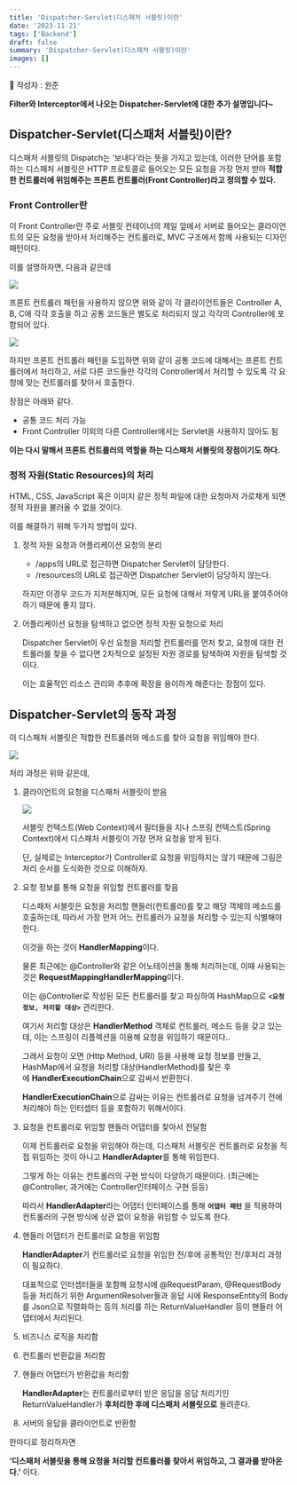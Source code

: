 ```yaml
---
title: 'Dispatcher-Servlet(디스패처 서블릿)이란'
date: '2023-11-21'
tags: ['Backend']
draft: false
summary: 'Dispatcher-Servlet(디스패처 서블릿)이란'
images: []
---
```


🦡 작성자 : 원준

**Filter와 Interceptor에서 나오는 Dispatcher-Servlet에 대한 추가 설명입니다~**

## **Dispatcher-Servlet(디스패처 서블릿)이란?**

디스패처 서블릿의 Dispatch는 ‘보내다’라는 뜻을 가지고 있는데, 이러한 단어를 포함하는 디스패처 서블릿은 HTTP 프로토콜로 들어오는 모든 요청을 가장 먼저 받아 **적합한 컨트롤러에 위임해주는 프론트 컨트롤러(Front Controller)라고 정의할 수 있다.**

### **Front Controller란**

이 Front Controller란 주로 서블릿 컨테이너의 제일 앞에서 서버로 들어오는 클라이언트의 모든 요청을 받아서 처리해주는 컨트롤러로, MVC 구조에서 함께 사용되는 디자인 패턴이다.

이를 설명하자면, 다음과 같은데

![](https://www.ywj9811.vercel.app/_next/image?url=%2Fstatic%2Fimages%2Fdps%2Fdps1.png&w=828&q=75)

프론트 컨트롤러 패턴을 사용하지 않으면 위와 같이 각 클라이언트들은 Controller A, B, C에 각각 호출을 하고 공통 코드들은 별도로 처리되지 않고 각각의 Controller에 포함되어 있다.

![](https://www.ywj9811.vercel.app/_next/image?url=%2Fstatic%2Fimages%2Fdps%2Fdps1.png&w=828&q=75)

하지만 프론트 컨트롤러 패턴을 도입하면 위와 같이 공통 코드에 대해서는 프론트 컨트롤러에서 처리하고, 서로 다른 코드들만 각각의 Controller에서 처리할 수 있도록 각 요청에 맞는 컨트롤러를 찾아서 호출한다.

장점은 아래와 같다.

- 공통 코드 처리 가능
- Front Controller 이외의 다른 Controller에서는 Servlet을 사용하지 않아도 됨

**이는 다시 말해서 프론트 컨트롤러의 역할을 하는 디스패처 서블릿의 장점이기도 하다.**

### **정적 자원(Static Resources)의 처리**

HTML, CSS, JavaScript 혹은 이미지 같은 정적 파일에 대한 요청마저 가로채게 되면 정적 자원을 불러올 수 없을 것이다.

이를 해결하기 위해 두가지 방법이 있다.

1. 정적 자원 요청과 어플리케이션 요청의 분리

   - /apps의 URL로 접근하면 Dispatcher Servlet이 담당한다.
   - /resources의 URL로 접근하면 Dispatcher Servlet이 담당하지 않는다.

   하지만 이경우 코드가 지저분해지며, 모든 요청에 대해서 저렇게 URL을 붙여주어야 하기 때문에 좋지 않다.

2. 어플리케이션 요청을 탐색하고 없으면 정적 자원 요청으로 처리

   Dispatcher Servlet이 우선 요청을 처리할 컨트롤러를 먼저 찾고, 요청에 대한 컨트롤러를 찾을 수 없다면 2차적으로 설정된 자원 경로를 탐색하여 자원을 탐색할 것이다.

   이는 효율적인 리소스 관리와 추후에 확장을 용이하게 해준다는 장점이 있다.

## **Dispatcher-Servlet의 동작 과정**

이 디스패처 서블릿은 적합한 컨트롤러와 메소드를 찾아 요청을 위임해야 한다.

![](https://www.ywj9811.vercel.app/_next/image?url=%2Fstatic%2Fimages%2Fdps%2Fdps3.png&w=3840&q=75)

처리 과정은 위와 같은데,

1. 클라이언트의 요청을 디스패처 서블릿이 받음

   ![](https://www.ywj9811.vercel.app/_next/image?url=%2Fstatic%2Fimages%2Fdps%2Fdps4.png&w=3840&q=75)

   서블릿 컨텍스트(Web Context)에서 필터들을 지나 스프링 컨텍스트(Spring Context)에서 디스패처 서블릿이 가장 먼저 요청을 받게 된다.

   단, 실제로는 Interceptor가 Controller로 요청을 위임하지는 않기 때문에 그림은 처리 순서를 도식화한 것으로 이해하자.

2. 요청 정보를 통해 요청을 위임할 컨트롤러를 찾음

   디스패처 서블릿은 요청을 처리할 핸들러(컨트롤러)를 찾고 해당 객체의 메소드를 호출하는데, 따라서 가장 먼저 어느 컨트롤러가 요청을 처리할 수 있는지 식별해야 한다.

   이것을 하는 것이 **HandlerMapping**이다.

   물론 최근에는 @Controller와 같은 어노테이션을 통해 처리하는데, 이때 사용되는 것은 **RequestMappingHandlerMapping**이다.

   이는 @Controller로 작성된 모든 컨트롤러를 찾고 파싱하여 HashMap으로 **`<요청 정보, 처리할 대상>`** 관리한다.

   여기서 처리할 대상은 **HandlerMethod** 객체로 컨트롤러, 메소드 등을 갖고 있는데, 이는 스프링이 리플렉션을 이용해 요청을 위임하기 때문이다..

   그래서 요청이 오면 (Http Method, URI) 등을 사용해 요청 정보를 만들고, HashMap에서 요청을 처리할 대상(HandlerMethod)를 찾은 후에 **HandlerExecutionChain**으로 감싸서 반환한다.

   **HandlerExecutionChain**으로 감싸는 이유는 컨트롤러로 요청을 넘겨주기 전에 처리해야 하는 인터셉터 등을 포함하기 위해서이다.

3. 요청을 컨트롤러로 위임할 핸들러 어댑터를 찾아서 전달함

   이제 컨트롤러로 요청을 위임해야 하는데, 디스패처 서블릿은 컨트롤러로 요청을 직접 위임하는 것이 아니고 **HandlerAdapter**를 통해 위임한다.

   그렇게 하는 이유는 컨트롤러의 구현 방식이 다양하기 때문이다. (최근에는 @Controller, 과거에는 Controller인터페이스 구현 등등)

   따라서 **HandlerAdapter**라는 어댑터 인터페이스를 통해 **`어댑터 패턴`** 을 적용하여 컨트롤러의 구현 방식에 상관 없이 요청을 위임할 수 있도록 한다.

4. 핸들러 어댑터가 컨트롤러로 요청을 위임함

   **HandlerAdapter**가 컨트롤러로 요청을 위임한 전/후에 공통적인 전/후처리 과정이 필요하다.

   대표적으로 인터셉터들을 포함해 요청시에 @RequestParam, @RequestBody 등을 처리하기 위한 ArgumentResolver들과 응답 시에 ResponseEntity의 Body를 Json으로 직렬화하는 등의 처리를 하는 ReturnValueHandler 등이 핸들러 어댑터에서 처리된다.

5. 비즈니스 로직을 처리함
6. 컨트롤러 반환값을 처리함
7. 핸들러 어댑터가 반환값을 처리함

   **HandlerAdapter**는 컨트롤러로부터 받은 응답을 응답 처리기인 ReturnValueHandler가 **후처리한 후에 디스패처 서블릿으로** 돌려준다.

8. 서버의 응답을 클라이언트로 반환함

한마디로 정리하자면

**‘디스패처 서블릿을 통해 요청을 처리할 컨트롤러를 찾아서 위임하고, 그 결과를 받아온다.’** 이다.
